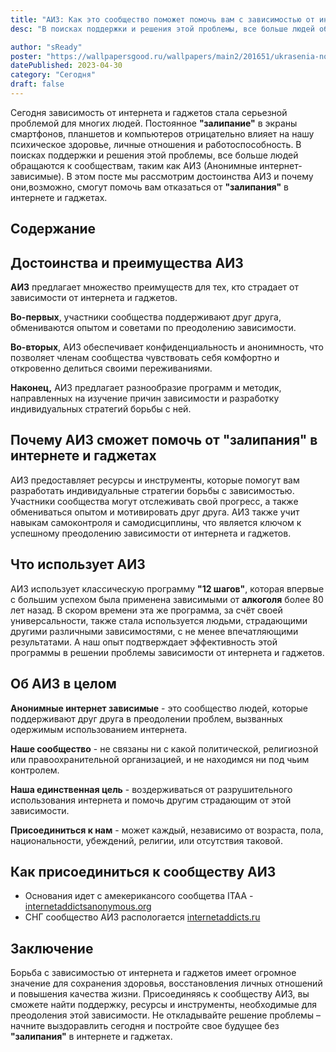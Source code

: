 ```yaml
---
title: "АИЗ: Как это сообщество поможет помочь вам с зависимостью от интернета и гаджетов?"
desc: "В поисках поддержки и решения этой проблемы, все больше людей обращаются к сообществам, таким как АИЗ (Анонимные интернет-зависимые)."

author: "sReady"
poster: "https://wallpapersgood.ru/wallpapers/main2/201651/ukrasenia-novogodnie-figurki-snegoviki-elocnye.png"
datePublished: 2023-04-30
category: "Сегодня"
draft: false
---
```


Сегодня зависимость от интернета и гаджетов стала серьезной проблемой для многих людей. Постоянное **"залипание"** в экраны смартфонов, планшетов и компьютеров отрицательно влияет на нашу психическое здоровье, личные отношения и работоспособность. В поисках поддержки и решения этой проблемы, все больше людей обращаются к сообществам, таким как АИЗ (Анонимные интернет-зависимые). В этом посте мы рассмотрим достоинства АИЗ и почему они,возможно, cмогут помочь вам отказаться от **"залипания"** в интернете и гаджетах.

## Содержание

## Достоинства и преимущества АИЗ

**АИЗ** предлагает множество преимуществ для тех, кто страдает от зависимости от интернета и гаджетов.

**Во-первых**, участники сообщества поддерживают друг друга, обмениваются опытом и советами по преодолению зависимости.

**Во-вторых**, АИЗ обеспечивает конфиденциальность и анонимность, что позволяет членам сообщества чувствовать себя комфортно и откровенно делиться своими переживаниями.

**Наконец,** АИЗ предлагает разнообразие программ и методик, направленных на изучение причин зависимости и разработку индивидуальных стратегий борьбы с ней.

## Почему АИЗ сможет помочь от "залипания" в интернете и гаджетах

АИЗ предоставляет ресурсы и инструменты, которые помогут вам разработать индивидуальные стратегии борьбы с зависимостью. Участники сообщества могут отслеживать свой прогресс, а также обмениваться опытом и мотивировать друг друга. АИЗ также учит навыкам самоконтроля и самодисциплины, что является ключом к успешному преодолению зависимости от интернета и гаджетов.

## Что использует АИЗ

АИЗ использует классическую программу **"12 шагов"**, которая впервые с большим успехом была применена зависимыми от **алкоголя** более 80 лет назад. В скором времени эта же программа, за счёт своей универсальности, также стала используется людьми, страдающими другими различными зависимостями, с не менее впечатляющими результатами. А наш опыт подтверждает эффективность этой программы в решении проблемы зависимости от интернета и гаджетов.

## Об АИЗ в целом

**Анонимные интернет зависимые** - это сообщество людей, которые поддерживают друг друга в преодолении проблем, вызванных одержимым использованием интернета.

**Наше сообщество** - не связаны ни с какой политической, религиозной или правоохранительной организацией, и не находимся ни под чьим контролем.

**Наша единственная цель** - воздерживаться от разрушительного использования интернета и помочь другим страдающим от этой зависимости.

**Присоединиться к нам** - может каждый, независимо от возраста, пола, национальности, убеждений, религии, или отсутствия таковой.

## Как присоединиться к сообществу АИЗ

- Основания идет с амекерикансого сообщетва ITAA - [internetaddictsanonymous.org](https://internetaddictsanonymous.org/ru/)
- СНГ сообщество АИЗ распологается [internetaddicts.ru](https://internetaddicts.ru/)

## Заключение

Борьба с зависимостью от интернета и гаджетов имеет огромное значение для сохранения здоровья, восстановления личных отношений и повышения качества жизни. Присоединяясь к сообществу АИЗ, вы сможете найти поддержку, ресурсы и инструменты, необходимые для преодоления этой зависимости. Не откладывайте решение проблемы – начните выздоравлить сегодня и постройте свое будущее без **"залипания"** в интернете и гаджетах.
